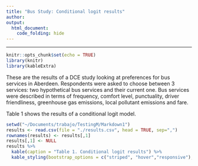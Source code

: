 ```yaml
---
title: "Bus Study: Conditional logit results"
author: 
output: 
  html_document:
    code_folding: hide
---
```


***

```r
knitr::opts_chunk$set(echo = TRUE)
library(knitr)
library(kableExtra)
```

These are the results of a DCE study looking at preferences for bus services in Aberdeen. Respondents were asked to choose between 3 services: two hypothetical bus services and their current one. 
Bus services were described in terms of frequency, comfort level, punctuality, driver friendliness, greenhouse gas emissions, local pollutant emissions and fare.

Table 1 shows the results of a conditional logit model.


```r
setwd("~/Documents/trabajo/TestingM/Markdown1")
results <- read.csv(file = "./results.csv", head = TRUE, sep=",")
rownames(results) <- results[,1]
results[,1] <- NULL
results %>%
  kable(caption = "Table 1. Conditional logit results") %>%
  kable_styling(bootstrap_options = c("striped", "hover","responsive"),full_width = F)
```
